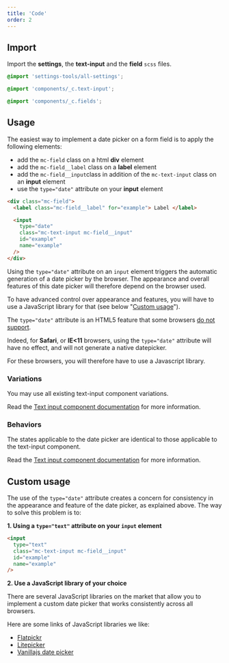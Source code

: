 ```yaml
---
title: 'Code'
order: 2
---
```


## Import

Import the **settings**, the **text-input** and the **field** `scss` files.

```scss
@import 'settings-tools/all-settings';

@import 'components/_c.text-input';

@import 'components/_c.fields';
```

## Usage

The easiest way to implement a date picker on a form field is to apply the following elements:

- add the `mc-field` class on a html **div** element
- add the `mc-field__label` class on a **label** element
- add the `mc-field__input`class in addition of the `mc-text-input` class on an **input** element
- use the `type="date"` attribute on your **input** element

```html
<div class="mc-field">
  <label class="mc-field__label" for="example"> Label </label>

  <input
    type="date"
    class="mc-text-input mc-field__input"
    id="example"
    name="example"
  />
</div>
```

<Highlight theme="warning" title="date picker appearance">

Using the `type="date"` attribute on an `input` element triggers the automatic generation of a date picker by the browser. The appearance and overall features of this date picker will therefore depend on the browser used.

To have advanced control over appearance and features, you will have to use a JavaScript library for that (see below "[Custom usage](/Components/Form/Datepicker/code/#custom-usage)").

</Highlight>

<Highlight theme="warning" title="Browser support">

The `type="date"` attribute is an HTML5 feature that some browsers [do not support](https://caniuse.com/#feat=input-datetime).

Indeed, for **Safari**, or **IE<11** browsers, using the `type="date"` attribute will have no effect, and will not generate a native datepicker.

For these browsers, you will therefore have to use a Javascript library.

</Highlight>

<Story id="form-datepicker--default" />

### Variations

You may use all existing text-input component variations.

Read the [Text input component documentation](/Components/Form/TextInput/code/#available-sizes) for more information.

### Behaviors

The states applicable to the date picker are identical to those applicable to the text-input component.

Read the [Text input component documentation](/Components/Form/TextInput/code/#behaviors) for more information.

## Custom usage

The use of the `type="date"` attribute creates a concern for consistency in the appearance and feature of the date picker, as explained above. The way to solve this problem is to:

**1. Using a `type="text"` attribute on your `input` element**

```html
<input
  type="text"
  class="mc-text-input mc-field__input"
  id="example"
  name="example"
/>
```

**2. Use a JavaScript library of your choice**

There are several JavaScript libraries on the market that allow you to implement a custom date picker that works consistently across all browsers.

<Highlight theme="tips">

Here are some links of JavaScript libraries we like:

- [Flatpickr](https://github.com/flatpickr/flatpickr)
- [Litepicker](https://github.com/wakirin/Litepicker)
- [Vanillajs date picker](https://github.com/mymth/vanillajs-datepicker)

</Highlight>

